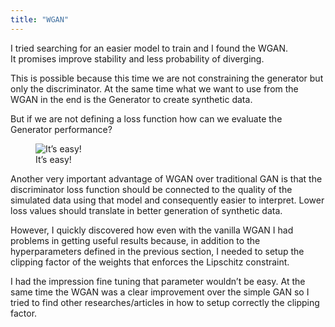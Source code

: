 ```yaml
---
title: "WGAN"
---
```


I tried searching for an easier model to train and I found the WGAN.\
It promises improve stability and less probability of diverging.

This is possible because this time we are not constraining the generator but only the discriminator. At the same time what we want to use from the WGAN in the end is the Generator to create synthetic data.

But if we are not defining a loss function how can we evaluate the Generator performance?

![It's easy!](no_loss.PNG){fig-align="center"}

Another very important advantage of WGAN over traditional GAN is that the discriminator loss function should be connected to the quality of the simulated data using that model and consequently easier to interpret. Lower loss values should translate in better generation of synthetic data.

However, I quickly discovered how even with the vanilla WGAN I had problems in getting useful results because, in addition to the hyperparameters defined in the previous section, I needed to setup the clipping factor of the weights that enforces the Lipschitz constraint.

I had the impression fine tuning that parameter wouldn't be easy. At the same time the WGAN was a clear improvement over the simple GAN so I tried to find other researches/articles in how to setup correctly the clipping factor.
